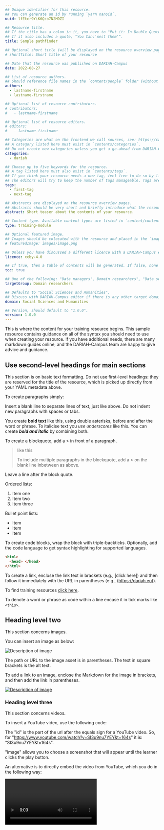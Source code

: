 ```yaml
---
## Unique identifier for this resource.
## You can generate an id by running `yarn nanoid`.
uuid: lfEtcr9YiK6Qco7N2M9ZI

## Resource title.
## If the title has a colon in it, you have to "Put it: In Double Quotes".
## If it also includes a quote, "You Can:'nest them'".
title: Sample pathfinder

## Optional short title (will be displayed on the resource overview pages).
# shortTitle: Short title of your resource

## Date that the resource was published on DARIAH-Campus
date: 2022-08-27

## List of resource authors.
## Should reference file names in the `content/people` folder (without file extension).
authors:
  - lastname-firstname
  - lastname-firstname

## Optional list of resource contributors.
# contributors:
#   - lastname-firstname

## Optional list of resource editors.
# editors:
#   - lastname-firstname

## Categories are what on the frontend we call sources, see: https://campus.dariah.eu/sources.
## A category listed here must exist in `contents/categories`.
## Do not create new categories unless you get a go-ahead from DARIAH-Campus editors.
categories:
  - dariah

## Choose up to five keywords for the resource.
## A tag listed here must also exist in `contents/tags`.
## If you think your resource needs a new tag, feel free to do so by listing it here and adding it (name, description) in `contents/tags`.
## The editors will try to keep the number of tags manageable. Tags are used to group resources around topics, see: https://campus.dariah.eu/tags
tags:
  - first-tag
  - next-tag

## Abstracts are displayed on the resource overview pages.
## Abstracts should be very short and briefly introduce what the resource is about. Abstracts are not displayed at the beginning of the actual content of the resource. If you want to use the same text as the teaser and as the first paragraph of your resource, you need to put that text as abstract in the metadata, and as a regular paragraph at the beginning of your resource.
abstract: Short teaser about the contents of your resource.

## Content type. Available content types are listed in `content/contentTypes`.
type: training-module

## Optional featured image.
## Images should be colocated with the resource and placed in the `images` folder.
# featuredImage: images/image.png

## Unless you have discussed a different licence with a DARIAH-Campus editor, please leave the default "CCBY 4.0".
licence: ccby-4.0

## If true, then a table of contents will be generated. If false, none will appear.
toc: true

## One of the following: "Data managers", Domain researchers", "Data service engineers", "Data scientists/analysts"
targetGroup: Domain researchers

## Defaults to "Social Sciences and Humanities".
## Discuss with DARIAH-Campus editor if there is any other target domain.
domain: Social Sciences and Humanities

## Version, should default to "1.0.0".
version: 1.0.0
---
```


This is where the content for your training resource begins. This sample resource contains guidance on all of the syntax you should need to use when creating your resource. If you have additional needs, there are many markdown guides online, and the DARIAH-Campus team are happy to give advice and guidance.

## Use second-level headings for main sections

This section is on basic text formatting. Do not use first-level headings: they are reserved for the title of the resource, which is picked up directly from your YAML metadata above.

To create paragraphs simply:

Insert a blank line to separate lines of text, just like above. Do not indent new paragraphs with spaces or tabs.

You create **bold text** like this, using double asterisks, before and after the word or phrase. To italicise text you _use underscores_ like this. You can create **_bold and italic_** by combining both.

To create a blockquote, add a > in front of a paragraph.

> like this
>
> To include multiple paragraphs in the blockquote, add a > on the blank line inbetween as above.

Leave a line after the block quote.

Ordered lists:

1. Item one
2. Item two
3. Item three

Bullet point lists:

- Item
- Item
- Item

To create code blocks, wrap the block with triple-backticks. Optionally, add the code language to get syntax highlighting for supported languages.

```html
<html>
  <head> </head>
</html>
```

To create a link, enclose the link text in brackets (e.g., [click here]) and then follow it immediately with the URL in parentheses (e.g., (https://dariah.eu)).

To find training resources [click here](https://dariah.eu).

To denote a word or phrase as code within a line encase it in tick marks like `<this>`.

## Heading level two

This section concerns images.

You can insert an image as below:

![Description of image](images/imagename.png)

The path or URL to the image asset is in parentheses. The text in square brackets is the alt text.

To add a link to an image, enclose the Markdown for the image in brackets, and then add the link in parentheses.

[![Description of image](images/imagename.png)](https://linktotheimage.eu)

### Heading level three

This section concerns videos.

To insert a YouTube video, use the following code:

<VideoCard
  title="Title of the Video"
  id="SI3u9nu7YEY&t=164s"
  image="images/imagename.jpg"
/>

The "id" is the part of the url after the equals sign for a YouTube video. So, for "https://www.youtube.com/watch?v=SI3u9nu7YEY&t=164s" it is: "SI3u9nu7YEY&t=164s".

"image" allows you to choose a screenshot that will appear until the learner clicks the play button.

An alternative is to directly embed the video from YouTube, which you do in the following way:

<Video id="OqYJNUmhJzw" caption="Laurent Romary (Former DARIAH Director)" />

If you are including multiple videos, you might choose to arrange them in a grid formation. You can do this in the following way:

<Grid>

<Video id="OqYJNUmhJzw" caption="Laurent Romary (Former DARIAH Director)" />
<Video id="iwz0uhEhtg4" caption="Jennifer Edmond (DARIAH Director)" />
<Video id="soL0itkLYpk" caption="Frank Fischer (DARIAH Director)" />

</Grid>

To include videos hosted on platforms other than YouTube, you can specify a `provider`. Currently supported providers are: `youtube`, `vimeo` and `nakala`.

<Video
  id="10.34847/nkl.f734kiqd/4701b123138c721007562e3caacecd6a208d329f"
  provider="nakala"
  caption="Nakala example"
/>
<VideoCard
  id="10.34847/nkl.f734kiqd/4701b123138c721007562e3caacecd6a208d329f"
  provider="nakala"
  title="Nakala example"
/>

#### Heading level four

Some extended syntax.

To add a table, use three or more hyphens (---) to create each column’s header, and use pipes (|) to separate each column. You can optionally add pipes on either end of the table.

| First Header                | Second Header                |
| --------------------------- | ---------------------------- |
| Content from cell 1         | Content from cell 2          |
| Content in the first column | Content in the second column |

To add footnotes:

A simple footnote is created like this,[^1] and a longer one like this.[^bignote]

[^1]: This is the first footnote.
[^bignote]: Longer footnote with extra details and description.

Any questions can be directed to the DARIAH-Campus editors at any time in the preparation process.
